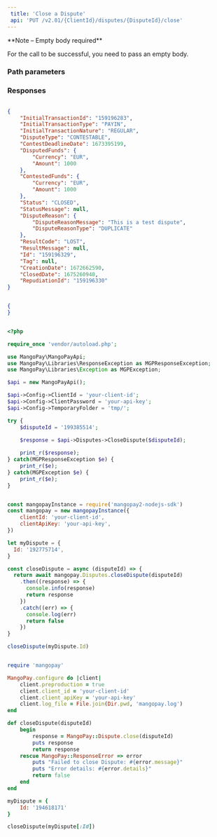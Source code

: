 ```yaml
---  
 title: 'Close a Dispute'  
 api: 'PUT /v2.01/{ClientId}/disputes/{DisputeId}/close'  
---  
```


  

<Note>  
**Note – Empty body required** 
  
For the call to be successful, you need to pass an empty body.  
</Note>  

### Path parameters  

<DisputeId />  

### Responses  

<AccordionGroup><Accordion title="200 ">  

<InitialTransactionId1Response />  

<InitialTransactionType1Response />  

<InitialTransactionNature1Response />  

<DisputeTypeResponse />  

<ContestDeadlineDateResponse />  

<DisputedFundsResponse />  

<ContestedFundsResponse />  

<Status1Response />  

<StatusMessageResponse />  

<DisputeReasonResponse />  

<ResultCode1Response />  

<ResultMessageResponse />  

<IdResponse />  

<Tag1Response />  

<CreationDateResponse />  

<ClosedDateResponse />  

<RepudiationIdResponse /></Accordion></AccordionGroup>  

<ResponseExample>  

```json 200   

{
    "InitialTransactionId": "159196283",
    "InitialTransactionType": "PAYIN",
    "InitialTransactionNature": "REGULAR",
    "DisputeType": "CONTESTABLE",
    "ContestDeadlineDate": 1673395199,
    "DisputedFunds": {
        "Currency": "EUR",
        "Amount": 1000
    },
    "ContestedFunds": {
        "Currency": "EUR",
        "Amount": 1000
    },
    "Status": "CLOSED",
    "StatusMessage": null,
    "DisputeReason": {
        "DisputeReasonMessage": "This is a test dispute",
        "DisputeReasonType": "DUPLICATE"
    },
    "ResultCode": "LOST",
    "ResultMessage": null,
    "Id": "159196329",
    "Tag": null,
    "CreationDate": 1672662590,
    "ClosedDate": 1675260940,
    "RepudiationId": "159196330"
}  

 ```  

</ResponseExample>  

<RequestExample>  
  
```json REST  

{
}  
```  

  
```php PHP  

<?php 

require_once 'vendor/autoload.php';

use MangoPay\MangoPayApi;
use MangoPay\Libraries\ResponseException as MGPResponseException;
use MangoPay\Libraries\Exception as MGPException;

$api = new MangoPayApi();

$api->Config->ClientId = 'your-client-id';
$api->Config->ClientPassword = 'your-api-key';
$api->Config->TemporaryFolder = 'tmp/';

try {
    $disputeId = '199385514';
    
    $response = $api->Disputes->CloseDispute($disputeId);

    print_r($response);
} catch(MGPResponseException $e) {
    print_r($e);
} catch(MGPException $e) {
    print_r($e);
}  
```  

  
```javascript NodeJS  

const mangopayInstance = require('mangopay2-nodejs-sdk')
const mangopay = new mangopayInstance({
    clientId: 'your-client-id',
    clientApiKey: 'your-api-key',
})

let myDispute = {
  Id: '192775714',
}

const closeDispute = async (disputeId) => {
  return await mangopay.Disputes.closeDispute(disputeId)
    .then((response) => {
      console.info(response)
      return response
    })
    .catch((err) => {
      console.log(err)
      return false
    })
}

closeDispute(myDispute.Id)  
```  

  
```ruby Ruby  

require 'mangopay'

MangoPay.configure do |client|
    client.preproduction = true
    client.client_id = 'your-client-id'
    client.client_apiKey = 'your-api-key'
    client.log_file = File.join(Dir.pwd, 'mangopay.log')
end

def closeDispute(disputeId)
    begin
        response = MangoPay::Dispute.close(disputeId)
        puts response
        return response
    rescue MangoPay::ResponseError => error
        puts "Failed to close Dispute: #{error.message}"
        puts "Error details: #{error.details}"
        return false
    end
end

myDispute = {
    Id: '194618171'
}

closeDispute(myDispute[:Id])  
```  

  
</RequestExample>
